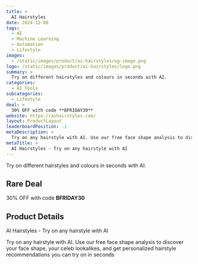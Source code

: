 ```yaml
---
title: >
  AI Hairstyles
date: 2024-12-08
tags:
  - AI
  - Machine Learning
  - Automation
  - Lifestyle
images:
  - /static/images/product/ai-hairstyles/og-image.png
logo: /static/images/product/ai-hairstyles/logo.png
summary: >
  Try on different hairstyles and colours in seconds with AI.
categories:
  - AI Tools
subcategories:
  - Lifestyle
deal: >
  30% OFF with code **BFRIDAY30**
website: https://aihairstyles.com/
layout: ProductLayout
leaderboardPosition: -1
metaDescription: >
  Try on any hairstyle with AI. Use our free face shape analysis to discover your face shape, your celeb lookalikes, and get personalized hairstyle recommendations you can try on in seconds
metaTitle: >
  AI Hairstyles - Try on any hairstyle with AI
---
```

Try on different hairstyles and colours in seconds with AI.

## Rare Deal

30% OFF with code **BFRIDAY30**

## Product Details

AI Hairstyles - Try on any hairstyle with AI

Try on any hairstyle with AI. Use our free face shape analysis to discover your face shape, your celeb lookalikes, and get personalized hairstyle recommendations you can try on in seconds
